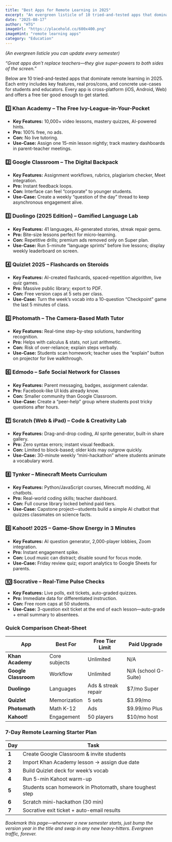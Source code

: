 ```yaml
---
title: "Best Apps for Remote Learning in 2025"
excerpt: "An evergreen listicle of 10 tried-and-tested apps that dominate remote learning. Includes features, pros/cons, and use-cases."
date: "2025-08-17"
author: "HTG"
imageUrl: "https://placehold.co/600x400.png"
imageHint: "remote learning apps"
category: "Education"
---
```


*(An evergreen listicle you can update every semester)*

*“Great apps don’t replace teachers—they give super-powers to both sides of the screen.”*

Below are 10 tried-and-tested apps that dominate remote learning in 2025. Each entry includes key features, real pros/cons, and concrete use-cases for students and educators. Every app is cross-platform (iOS, Android, Web) and offers a free tier good enough to get started.

### 1️⃣ Khan Academy – The Free Ivy-League-in-Your-Pocket
- **Key Features:** 10,000+ video lessons, mastery quizzes, AI-powered hints.
- **Pro:** 100% free, no ads.
- **Con:** No live tutoring.
- **Use-Case:** Assign one 15-min lesson nightly; track mastery dashboards in parent-teacher meetings.

### 2️⃣ Google Classroom – The Digital Backpack
- **Key Features:** Assignment workflows, rubrics, plagiarism checker, Meet integration.
- **Pro:** Instant feedback loops.
- **Con:** Interface can feel “corporate” to younger students.
- **Use-Case:** Create a weekly “question of the day” thread to keep asynchronous engagement alive.

### 3️⃣ Duolingo (2025 Edition) – Gamified Language Lab
- **Key Features:** 41 languages, AI-generated stories, streak repair gems.
- **Pro:** Bite-size lessons perfect for micro-learning.
- **Con:** Repetitive drills; premium ads removed only on Super plan.
- **Use-Case:** Run 5-minute “language sprints” before live lessons; display weekly leaderboard on screen.

### 4️⃣ Quizlet 2025 – Flashcards on Steroids
- **Key Features:** AI-created flashcards, spaced-repetition algorithm, live quiz games.
- **Pro:** Massive public library; export to PDF.
- **Con:** Free version caps at 5 sets per class.
- **Use-Case:** Turn the week’s vocab into a 10-question “Checkpoint” game the last 5 minutes of class.

### 5️⃣ Photomath – The Camera-Based Math Tutor
- **Key Features:** Real-time step-by-step solutions, handwriting recognition.
- **Pro:** Helps with calculus & stats, not just arithmetic.
- **Con:** Risk of over-reliance; explain steps verbally.
- **Use-Case:** Students scan homework; teacher uses the “explain” button on projector for live walkthrough.

### 6️⃣ Edmodo – Safe Social Network for Classes
- **Key Features:** Parent messaging, badges, assignment calendar.
- **Pro:** Facebook-like UI kids already know.
- **Con:** Smaller community than Google Classroom.
- **Use-Case:** Create a “peer-help” group where students post tricky questions after hours.

### 7️⃣ Scratch (Web & iPad) – Code & Creativity Lab
- **Key Features:** Drag-and-drop coding, AI sprite generator, built-in share gallery.
- **Pro:** Zero syntax errors; instant visual feedback.
- **Con:** Limited to block-based; older kids may outgrow quickly.
- **Use-Case:** 30-minute weekly “mini-hackathon” where students animate a vocabulary word.

### 8️⃣ Tynker – Minecraft Meets Curriculum
- **Key Features:** Python/JavaScript courses, Minecraft modding, AI chatbots.
- **Pro:** Real-world coding skills; teacher dashboard.
- **Con:** Full course library locked behind paid tiers.
- **Use-Case:** Capstone project—students build a simple AI chatbot that quizzes classmates on science facts.

### 9️⃣ Kahoot! 2025 – Game-Show Energy in 3 Minutes
- **Key Features:** AI question generator, 2,000-player lobbies, Zoom integration.
- **Pro:** Instant engagement spike.
- **Con:** Loud music can distract; disable sound for focus mode.
- **Use-Case:** Friday review quiz; export analytics to Google Sheets for parents.

### 🔟 Socrative – Real-Time Pulse Checks
- **Key Features:** Live polls, exit tickets, auto-graded quizzes.
- **Pro:** Immediate data for differentiated instruction.
- **Con:** Free room caps at 50 students.
- **Use-Case:** 3-question exit ticket at the end of each lesson—auto-grade + email summary to absentees.

### Quick Comparison Cheat-Sheet

| App              | Best For         | Free Tier Limit      | Paid Upgrade          |
|------------------|------------------|----------------------|-----------------------|
| **Khan Academy** | Core subjects    | Unlimited            | N/A                   |
| **Google Classroom**| Workflow         | Unlimited            | N/A (school G-Suite)|
| **Duolingo**     | Languages        | Ads & streak repair  | $7/mo Super           |
| **Quizlet**      | Memorization     | 5 sets               | $3.99/mo              |
| **Photomath**    | Math K-12        | Ads                  | $9.99/mo Plus         |
| **Kahoot!**      | Engagement       | 50 players           | $10/mo host           |

### 7-Day Remote Learning Starter Plan

| Day | Task                                              |
|-----|---------------------------------------------------|
| **1** | Create Google Classroom & invite students         |
| **2** | Import Khan Academy lesson → assign due date      |
| **3** | Build Quizlet deck for week’s vocab               |
| **4** | Run 5-min Kahoot warm-up                          |
| **5** | Students scan homework in Photomath, share toughest step |
| **6** | Scratch mini-hackathon (30 min)                   |
| **7** | Socrative exit ticket + auto-email results        |

*Bookmark this page—whenever a new semester starts, just bump the version year in the title and swap in any new heavy-hitters. Evergreen traffic, forever.*
